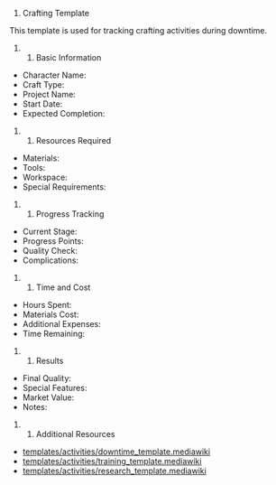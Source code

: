 # Crafting Template

This template is used for tracking crafting activities during downtime.

## Basic Information

* Character Name:
* Craft Type:
* Project Name:
* Start Date:
* Expected Completion:

## Resources Required

* Materials:
* Tools:
* Workspace:
* Special Requirements:

## Progress Tracking

* Current Stage:
* Progress Points:
* Quality Check:
* Complications:

## Time and Cost

* Hours Spent:
* Materials Cost:
* Additional Expenses:
* Time Remaining:

## Results

* Final Quality:
* Special Features:
* Market Value:
* Notes:

## Additional Resources

* [[Downtime System|templates/activities/downtime_template.mediawiki]]
* [[Training Template|templates/activities/training_template.mediawiki]]
* [[Research Template|templates/activities/research_template.mediawiki]] 
